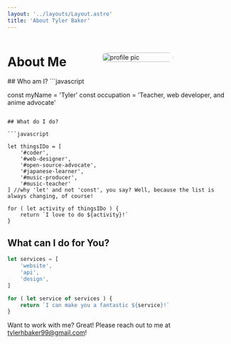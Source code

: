 ```yaml
---
layout: '../layouts/Layout.astro'
title: 'About Tyler Baker'
---
```



<div style="display:flex; gap: 5rem;justify-content; space-between; align-items: center;">

# About Me

<img src={profile} alt="profile pic" style="width: 100%; max-width: 10rem;border-radius: 20rem;" />
</div>
## Who am I?
```javascript

const myName = 'Tyler'
const occupation = 'Teacher, web developer, and anime advocate'


```

## What do I do?

```javascript

let thingsIDo = [
    '#coder',
    '#web-designer',
    '#open-source-advocate',
    '#japanese-learner',
    '#music-producer',
    '#music-teacher'
] //why 'let' and not 'const', you say? Well, because the list is always changing, of course!

for ( let activity of thingsIDo ) {
    return `I love to do ${activity}!`
}

```

## What can I do for **You**?

```javascript
let services = [
    'website',
    'api',
    'design',
]

for ( let service of services ) {
    return `I can make you a fantastic ${service}!`
}


```

Want to work with me? Great! Please reach out to me at [tylerhbaker99@gmail.com](mailto:tylerhbaker99@gmail.com)!